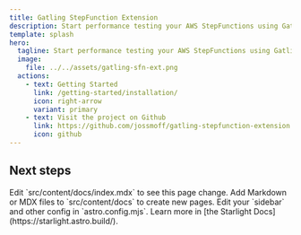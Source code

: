 ```yaml
---
title: Gatling StepFunction Extension
description: Start performance testing your AWS StepFunctions using Gatling.
template: splash
hero:
  tagline: Start performance testing your AWS StepFunctions using Gatling.
  image:
    file: ../../assets/gatling-sfn-ext.png
  actions:
    - text: Getting Started
      link: /getting-started/installation/
      icon: right-arrow
      variant: primary
    - text: Visit the project on Github
      link: https://github.com/jossmoff/gatling-stepfunction-extension
      icon: github
---
```



## Next steps

<CardGrid stagger>
	<Card title="Update content" icon="pencil">
		Edit `src/content/docs/index.mdx` to see this page change.
	</Card>
	<Card title="Add new content" icon="add-document">
		Add Markdown or MDX files to `src/content/docs` to create new pages.
	</Card>
	<Card title="Configure your site" icon="setting">
		Edit your `sidebar` and other config in `astro.config.mjs`.
	</Card>
	<Card title="Read the docs" icon="open-book">
		Learn more in [the Starlight Docs](https://starlight.astro.build/).
	</Card>
</CardGrid>
